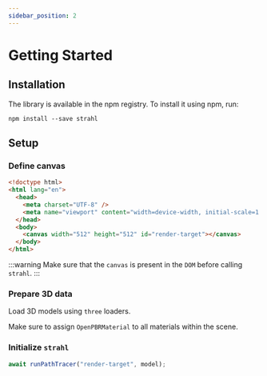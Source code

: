 ```yaml
---
sidebar_position: 2
---
```


# Getting Started

## Installation

The library is available in the npm registry. To install it using npm, run:

```
npm install --save strahl
```

## Setup

### Define canvas

```html title="index.html"
<!doctype html>
<html lang="en">
  <head>
    <meta charset="UTF-8" />
    <meta name="viewport" content="width=device-width, initial-scale=1.0" />
  </head>
  <body>
    <canvas width="512" height="512" id="render-target"></canvas>
  </body>
</html>
```

:::warning
Make sure that the `canvas` is present in the `DOM` before calling `strahl`.
:::

### Prepare 3D data

Load 3D models using `three` loaders.

Make sure to assign `OpenPBRMaterial` to all materials within the scene.

### Initialize `strahl`

```js
await runPathTracer("render-target", model);
```
